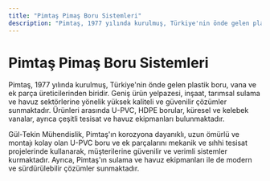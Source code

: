 ```yaml
---
title: "Pimtaş Pimaş Boru Sistemleri"
description: "Pimtaş, 1977 yılında kurulmuş, Türkiye'nin önde gelen plastik boru, vana ve ek parça üreticilerinden biridir. Geniş ürün yelpazesi, inşaat, tarımsal sulama v..."
---
```


# Pimtaş Pimaş Boru Sistemleri

Pimtaş, 1977 yılında kurulmuş, Türkiye'nin önde gelen plastik boru, vana ve ek parça üreticilerinden biridir. Geniş ürün yelpazesi, inşaat, tarımsal sulama ve havuz sektörlerine yönelik yüksek kaliteli ve güvenilir çözümler sunmaktadır. Ürünleri arasında U-PVC, HDPE borular, küresel ve kelebek vanalar, ayrıca çeşitli tesisat ve havuz ekipmanları bulunmaktadır.

Gül-Tekin Mühendislik, Pimtaş'ın korozyona dayanıklı, uzun ömürlü ve montajı kolay olan U-PVC boru ve ek parçalarını mekanik ve sıhhi tesisat projelerinde kullanarak, müşterilerine güvenilir ve verimli sistemler kurmaktadır. Ayrıca, Pimtaş'ın sulama ve havuz ekipmanları ile de modern ve sürdürülebilir çözümler sunmaktadır.
